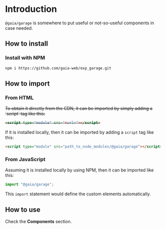 
<Meta title="Introduction/Introduction" />

# Introduction

`@gaia/garage` is somewhere to put useful or not-so-useful components in case needed.

## How to install

### Install with NPM

```bash
npm i https://github.com/gaia-web/exp_garage.git
```

## How to import

### From HTML

<del>
To obtain it directly from the CDN, it can be imported by simply adding a `script` tag like this:

```html
<script type="module" src="<url>"></script>
```
</del>

If it is installed locally, then it can be imported by adding a `script` tag like this:

```html
<script type="module" src="path_to_node_modules/@gaia/garage"></script>
```

### From JavaScript

Assuming it is installed locally by using NPM, then it can be imported like this:

```js
import "@gaia/garage";
```

This `import` statement would define the custom elements automatically.

## How to use

Check the __Components__ section.
